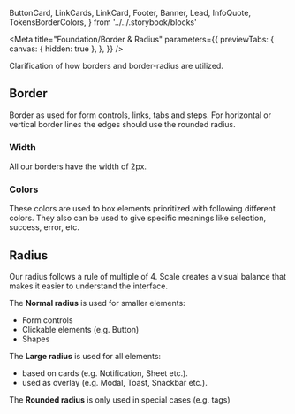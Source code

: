   ButtonCard,
  LinkCards,
  LinkCard,
  Footer,
  Banner,
  Lead,
  InfoQuote,
  TokensBorderColors,
} from '../../.storybook/blocks'

<Meta
  title="Foundation/Border & Radius"
  parameters={{
    previewTabs: {
      canvas: { hidden: true },
    },
  }}
/>

<Banner label="Border & Radius" section="Foundation" color="purple" puzzle />

<Lead>Clarification of how borders and border-radius are utilized.</Lead>

## Border

Border as used for form controls, links, tabs and steps.
For horizontal or vertical border lines the edges should use the rounded radius.

### Width

All our borders have the width of 2px.

### Colors

These colors are used to box elements prioritized with following different colors.
They also can be used to give specific meanings like selection, success, error, etc.

<TokensBorderColors overview />

## Radius

Our radius follows a rule of multiple of 4. Scale creates a visual balance that makes it easier to understand the interface.

The **Normal radius** is used for smaller elements:

- Form controls
- Clickable elements (e.g. Button)
- Shapes

The **Large radius** is used for all elements:

- based on cards (e.g. Notification, Sheet etc.).
- used as overlay (e.g. Modal, Toast, Snackbar etc.).

The **Rounded radius** is only used in special cases (e.g. tags)

<Footer>
  <LinkCards>
    <LinkCard
      pageTitle="Foundation/Design Tokens"
      description="We use design tokens to replace hard-coded values in order to ensure a better consistency"
    />
    <LinkCard
      pageTitle="CSS Utilities/Border/Border Colors"
      description="Diverse color palettes available for element borders"
    />
    <LinkCard
      pageTitle="CSS Utilities/Border/Border Radius"
      description="Defines the radius of an element's corners"
    />
  </LinkCards>
</Footer>

